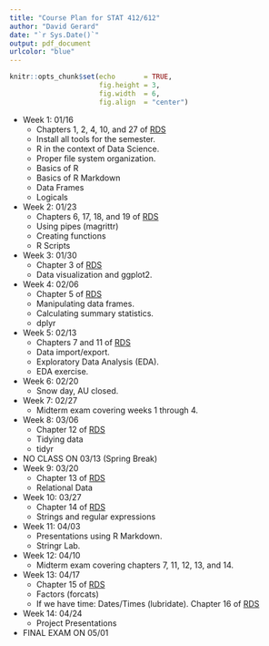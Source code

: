 ```yaml
---
title: "Course Plan for STAT 412/612"
author: "David Gerard"
date: "`r Sys.Date()`"
output: pdf_document
urlcolor: "blue"
---
```



```r
knitr::opts_chunk$set(echo       = TRUE, 
                      fig.height = 3, 
                      fig.width  = 6,
                      fig.align  = "center")
```

- Week 1: 01/16
    - Chapters 1, 2, 4, 10, and 27 of [RDS](https://r4ds.had.co.nz/)
    - Install all tools for the semester.
    - R in the context of Data Science.
    - Proper file system organization.
    - Basics of R
    - Basics of R Markdown
    - Data Frames
    - Logicals
- Week 2: 01/23
    - Chapters 6, 17, 18, and 19 of [RDS](https://r4ds.had.co.nz/)
    - Using pipes (magrittr)
    - Creating functions
    - R Scripts
- Week 3:  01/30
    - Chapter 3 of [RDS](https://r4ds.had.co.nz/)
    - Data visualization and ggplot2.
- Week 4: 02/06
    - Chapter 5 of [RDS](https://r4ds.had.co.nz/)
    - Manipulating data frames.
    - Calculating summary statistics.
    - dplyr
- Week 5: 02/13
    - Chapters 7 and 11 of [RDS](https://r4ds.had.co.nz/)
    - Data import/export.
    - Exploratory Data Analysis (EDA).
    - EDA exercise.
- Week 6: 02/20
    - Snow day, AU closed.
- Week 7: 02/27
    - Midterm exam covering weeks 1 through 4.
- Week 8: 03/06
    - Chapter 12 of [RDS](https://r4ds.had.co.nz/)
    - Tidying data
    - tidyr
- NO CLASS ON 03/13 (Spring Break)
- Week 9: 03/20
    - Chapter 13 of [RDS](https://r4ds.had.co.nz/)
    - Relational Data
- Week 10: 03/27
    - Chapter 14 of [RDS](https://r4ds.had.co.nz/)
    - Strings and regular expressions
- Week 11: 04/03
    - Presentations using R Markdown.
    - Stringr Lab.
- Week 12: 04/10
    - Midterm exam covering chapters 7, 11, 12, 13, and 14.
- Week 13: 04/17
    - Chapter 15 of [RDS](https://r4ds.had.co.nz/)
    - Factors (forcats)
    - If we have time: Dates/Times (lubridate). Chapter 16 of [RDS](https://r4ds.had.co.nz/)
- Week 14: 04/24
    - Project Presentations
- FINAL EXAM ON 05/01
    
    
